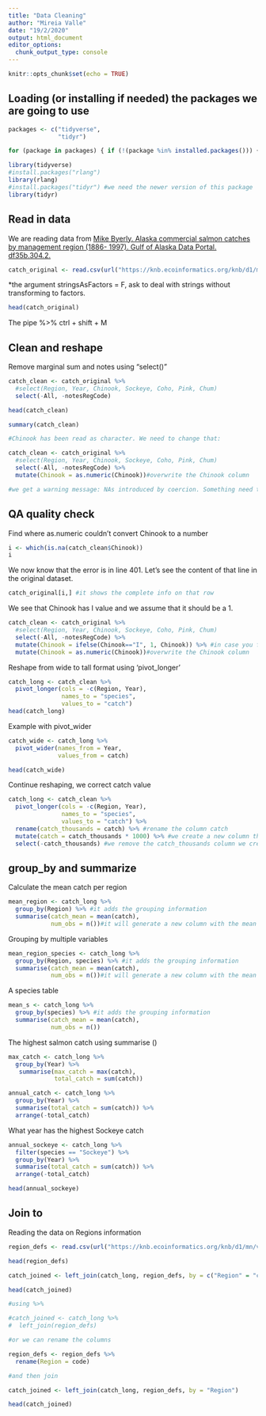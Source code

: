 ```yaml
---
title: "Data Cleaning"
author: "Mireia Valle"
date: "19/2/2020"
output: html_document
editor_options: 
  chunk_output_type: console
---
```


```r
knitr::opts_chunk$set(echo = TRUE)
```

## Loading (or installing if needed) the packages we are going to use
```r
packages <- c("tidyverse", 
              "tidyr")

for (package in packages) { if (!(package %in% installed.packages())) { install.packages(package) } }

library(tidyverse)
#install.packages("rlang")
library(rlang)
#install.packages("tidyr") #we need the newer version of this package
library(tidyr)
```

## Read in data

We are reading data from [Mike Byerly. Alaska commercial salmon catches by management region (1886- 1997). Gulf of Alaska Data Portal. df35b.304.2.](https://knb.ecoinformatics.org/view/df35b.304.2)

```r
catch_original <- read.csv(url("https://knb.ecoinformatics.org/knb/d1/mn/v2/object/df35b.302.1", method = "libcurl"), stringsAsFactors = F)
```

*the argument stringsAsFactors = F, ask to deal with strings without transforming to factors. 

```r
head(catch_original)
```

The pipe %>% ctrl + shift + M

## Clean and reshape

Remove marginal sum and notes using "select()"

```r
catch_clean <- catch_original %>% 
  #select(Region, Year, Chinook, Sockeye, Coho, Pink, Chum) 
  select(-All, -notesRegCode)

head(catch_clean)

summary(catch_clean)

#Chinook has been read as character. We need to change that:

catch_clean <- catch_original %>% 
  #select(Region, Year, Chinook, Sockeye, Coho, Pink, Chum) 
  select(-All, -notesRegCode) %>% 
  mutate(Chinook = as.numeric(Chinook))#overwrite the Chinook column

#we get a warning message: NAs introduced by coercion. Something need to be cleaned in that column because it can't be transformed to numeric
```

## QA quality check

Find where as.numeric couldn't convert Chinook to a number

```r
i <- which(is.na(catch_clean$Chinook))
i
```

We now know that the error is in line 401. Let's see the content of that line in the original dataset. 

```r
catch_original[i,] #it shows the complete info on that row
```

We see that Chinook has I value and we assume that it should be a 1. 

```r
catch_clean <- catch_original %>% 
  #select(Region, Year, Chinook, Sockeye, Coho, Pink, Chum) 
  select(-All, -notesRegCode) %>% 
  mutate(Chinook = ifelse(Chinook=="I", 1, Chinook)) %>% #in case you find that Chinook's value is I, then write 1, if you don't find a I, then type the value you find
  mutate(Chinook = as.numeric(Chinook))#overwrite the Chinook column
```

Reshape from wide to tall format using 'pivot_longer'

```r
catch_long <- catch_clean %>% 
  pivot_longer(cols = -c(Region, Year), 
               names_to = "species", 
               values_to = "catch")
head(catch_long)
```

Example with pivot_wider

```r
catch_wide <- catch_long %>% 
  pivot_wider(names_from = Year, 
              values_from = catch)

head(catch_wide)
```

Continue reshaping, we correct catch value

```r
catch_long <- catch_clean %>% 
  pivot_longer(cols = -c(Region, Year), 
               names_to = "species", 
               values_to = "catch") %>%
  rename(catch_thousands = catch) %>% #rename the column catch
  mutate(catch = catch_thousands * 1000) %>% #we create a new column that contains the value of catch on thousands
  select(-catch_thousands) #we remove the catch_thousands column we created       #mutate(catch = catch * 1000) #using mutate we will make the same but faster overwriten the catch column
```

## group_by and summarize

Calculate the mean catch per region
```r
mean_region <- catch_long %>% 
  group_by(Region) %>% #it adds the grouping information
  summarise(catch_mean = mean(catch),
            num_obs = n())#it will generate a new column with the mean value
```

Grouping by multiple variables

```r
mean_region_species <- catch_long %>% 
  group_by(Region, species) %>% #it adds the grouping information
  summarise(catch_mean = mean(catch),
            num_obs = n())#it will generate a new column with the mean value and the number of species
```

A species table
```r
mean_s <- catch_long %>% 
  group_by(species) %>% #it adds the grouping information
  summarise(catch_mean = mean(catch),
            num_obs = n())
```


The highest salmon catch using summarise ()
```r
max_catch <- catch_long %>%
  group_by(Year) %>% 
   summarise(max_catch = max(catch),
             total_catch = sum(catch))
```

```r
annual_catch <- catch_long %>% 
  group_by(Year) %>% 
  summarise(total_catch = sum(catch)) %>% 
  arrange(-total_catch)
```

What year has the highest Sockeye catch

```r
annual_sockeye <- catch_long %>% 
  filter(species == "Sockeye") %>% 
  group_by(Year) %>% 
  summarise(total_catch = sum(catch)) %>% 
  arrange(-total_catch)

head(annual_sockeye)
```

## Join to 

Reading the data on Regions information

```r
region_defs <- read.csv(url("https://knb.ecoinformatics.org/knb/d1/mn/v2/object/df35b.303.1", method = "libcurl"), stringsAsFactors = F)

head(region_defs)
```

```r
catch_joined <- left_join(catch_long, region_defs, by = c("Region" = "code"))

head(catch_joined)

#using %>% 

#catch_joined <- catch_long %>% 
#  left_join(region_defs)

#or we can rename the columns

region_defs <- region_defs %>% 
  rename(Region = code)

#and then join

catch_joined <- left_join(catch_long, region_defs, by = "Region")

head(catch_joined)
```

